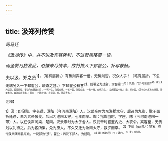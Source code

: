 ```yaml
---
---
---
```

title: 汲郑列传赞
---



*司马迁*

*《汲郑传》中，并不说及宾客势利，不过赞尾略带一语。*

*而全赞乃独发此，恐嫌未尽情事，故特搀入下邽翟公，补写教畅。*

夫以汲、郑之贤<sup>1】，（笔有层折。）有势则宾客十倍，无势则否，况众人乎！（笔有层折。下忽无端另入一下邽翟公，疏奇之甚。）下邽翟公有言<sup>2】，始翟公为廷尉，宾客阗门<sup>3】；及废，门外可设雀罗<sup>4】。翟公复为廷尉，宾客欲往，翟公乃大署其门曰：“一死一生，乃知交情。一贫一富，乃知交态。一贵一贱，交情乃见。”（公明翟公小传。）汲、郑亦云，（苏长公纯写东方朔赞，赞李太白，其法却出于此。）悲夫！（“悲夫”妙。非悲汲、郑，悲宾客也。）

<sup>注释】

<sup>1】汲：即没黯，字长孺，濮阳（今河南濮阳）人。汉武帝时为东海郡太守，后召为九卿，敢于面折廷诤，素为武帝敬畏。后出为淮阳太守，七年而卒。郑：指郑当时，字庄。陈（今河南淮阳一带）人。以任侠声闻梁、楚同。汉景帝时为太子舍人。汉武帝时官至内史、大农令。宾客至，无贵贱以礼待之。后为客所累，免为庶人。不久又迁为汝南太守，数岁而卒。
<sup>2】下邽（gui龟）：地名，在今陕西渭南县东北。一说邽为“邳”。翟公：西汉下邽人，为廷尉。
<sup>3】阗（tián田）门：满门。
<sup>4】罗：捕鸟网。